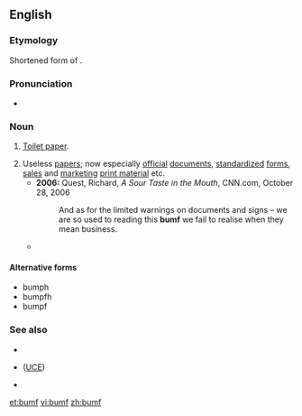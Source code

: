 ==English==

===Etymology===
Shortened form of {{m|en|bumfodder}}.

===Pronunciation===
* {{a|UK}} {{IPA|/bʌmf/|lang=en}}

===Noun===
{{en-noun|-}}

# {{label|en|British|obsolete}} [[toilet paper|Toilet paper]].
# Useless [[papers]]; now especially [[official]] [[document]]s, [[standardize]]d [[form]]s, [[sales]] and [[marketing]] [[print material]] etc.
#* '''2006:''' Quest, Richard, ''A Sour Taste in the Mouth'', CNN.com, October 28, 2006
#*: And as for the limited warnings on documents and signs – we are so used to reading this '''bumf''' we fail to realise when they mean business.
#* {{quote-magazine|title=No hiding place
|date=2013-05-25|volume=407|issue=8837|page=74|magazine={{w|The Economist}}
|url=http://www.economist.com/news/science-and-technology/21578357-plan-assess-peoples-personal-characteristics-their-twitter-streams-no
|passage=In America alone, people spent $170 billion on “direct marketing”—junk mail of both the physical and electronic varieties—last year. Yet of those who received unsolicited adverts through the post, only 3% bought anything as a result. If the '''bumf''' arrived electronically, the take-up rate was 0.1%. And for online adverts the “conversion” into sales was a minuscule 0.01%.}}

====Alternative forms====
* bumph
* bumpfh
* bumpf

===See also===
* {{l|en|spam}}
* {{l|en|Unsolicited commercial email}} ([[UCE]])
* {{l|en|junk mail}}

[[et:bumf]]
[[vi:bumf]]
[[zh:bumf]]